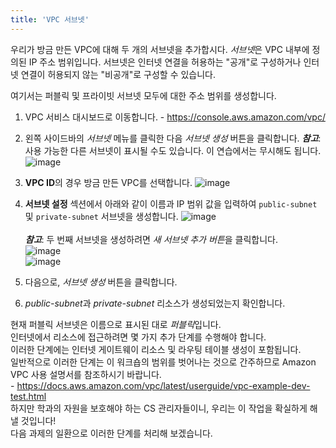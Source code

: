 ---
title: 'VPC 서브넷'
---

우리가 방금 만든 VPC에 대해 두 개의 서브넷을 추가합시다.
*서브넷*은 VPC 내부에 정의된 IP 주소 범위입니다.
서브넷은 인터넷 연결을 허용하는 "공개"로 구성하거나 인터넷 연결이 허용되지 않는 "비공개"로 구성할 수 있습니다.

여기서는 퍼블릭 및 프라이빗 서브넷 모두에 대한 주소 범위를 생성합니다.

1. VPC 서비스 대시보드로 이동합니다. - https://console.aws.amazon.com/vpc/

2. 왼쪽 사이드바의 _서브넷_ 메뉴를 클릭한 다음 _서브넷 생성_ 버튼을 클릭합니다. **_참고_**: 사용 가능한 다른 서브넷이 표시될 수도 있습니다. 이 연습에서는 무시해도 됩니다.
   ![image](https://github.com/user-attachments/assets/41ad58ef-681f-4d5b-b0a6-7665a53265b5)

3. **VPC ID**의 경우 방금 만든 VPC를 선택합니다.
   ![image](https://github.com/user-attachments/assets/0975b518-00b2-4197-ba61-d809b5071d04)

4. **서브넷 설정** 섹션에서 아래와 같이 이름과 IP 범위 값을 입력하여 `public-subnet` 및 `private-subnet` 서브넷을 생성합니다.
   ![image](https://github.com/user-attachments/assets/6d5ac6a1-0f47-4598-82cc-8148c4415c48)<br /><br />
   **_참고_**: 두 번째 서브넷을 생성하려면 *새 서브넷 추가 버튼*을 클릭합니다.<br />
   ![image](https://github.com/user-attachments/assets/44946479-87ba-44d7-b1fe-cd827dec7f1f)<br />
   ![image](https://github.com/user-attachments/assets/2e36be1a-f4ee-47d7-adc6-04bf36faae70)

6. 다음으로, _서브넷 생성_ 버튼을 클릭합니다.

7. *public-subnet*과 _private-subnet_ 리소스가 생성되었는지 확인합니다.

현재 퍼블릭 서브넷은 이름으로 표시된 대로 *퍼블릭*입니다.<br />
인터넷에서 리소스에 접근하려면 몇 가지 추가 단계를 수행해야 합니다.<br />
이러한 단계에는 인터넷 게이트웨이 리소스 및 라우팅 테이블 생성이 포함됩니다.<br />
일반적으로 이러한 단계는 이 워크숍의 범위를 벗어나는 것으로 간주하므로 Amazon VPC 사용 설명서를 참조하시기 바랍니다.<br />- https://docs.aws.amazon.com/vpc/latest/userguide/vpc-example-dev-test.html <br />
하지만 학과의 자원을 보호해야 하는 CS 관리자들이니, 우리는 이 작업을 확실하게 해낼 것입니다!<br />
다음 과제의 일환으로 이러한 단계를 처리해 보겠습니다.
